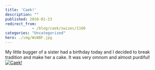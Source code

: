```yaml
---
title: 'Caek!'
description: ""
published: 2010-01-23
redirect_from: 
            - /blog/caek/swizec/1160
categories: "Uncategorized"
hero: ./img/WsBBF.jpg
---
```


My little bugger of a sister had a birthday today and I decided to break tradition and make her a cake. It was very omnom and almost purdiful! [![](./img/Caekibdcbj.jpeg "Caek!")](./img/WsBBF.jpg)
